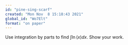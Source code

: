 ```yaml
---
id: "pine-sing-scarf"
created: "Mon Nov  8 15:18:43 2021"
global_id: "Wo7Elt"
format: "on paper"
---
```



Use integration by parts to find $\int \ln(x) dx$. Show your work.
